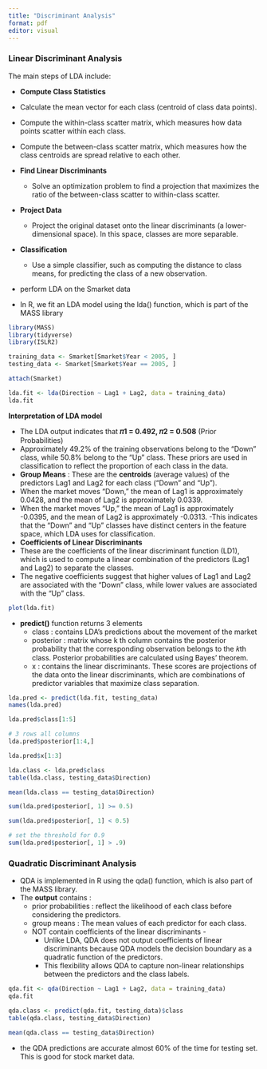```yaml
---
title: "Discriminant Analysis"
format: pdf
editor: visual
---
```


### Linear Discriminant Analysis
The main steps of LDA include:

* **Compute Class Statistics**
 - Calculate the mean vector for each class (centroid of class data points).
 - Compute the within-class scatter matrix, which measures how data points scatter within each class.
 - Compute the between-class scatter matrix, which measures how the class centroids are spread relative to each other.
 
* **Find Linear Discriminants**
  - Solve an optimization problem to find a projection that maximizes the ratio of the between-class scatter to
  within-class scatter.
  
* **Project Data**
  - Project the original dataset onto the linear discriminants (a lower-dimensional space).
  In this space, classes are more separable.
  
* **Classification**
  - Use a simple classifier, such as computing the distance to class means, for predicting the class of a new observation.


*  perform LDA on the Smarket data
* In R, we fit an LDA model using the lda() function, which is part of the MASS library

```r
library(MASS)
library(tidyverse)
library(ISLR2)
```

```r
training_data <- Smarket[Smarket$Year < 2005, ]
testing_data <- Smarket[Smarket$Year == 2005, ]
```


```r
attach(Smarket)

lda.fit <- lda(Direction ~ Lag1 + Lag2, data = training_data)
lda.fit
```

**Interpretation of LDA model**

  - The LDA output indicates that **𝜋1 = 0.492, 𝜋2 = 0.508** (Prior Probabilities)
  - Approximately 49.2% of the training observations belong to the "Down" class, while 50.8% belong to the "Up" class.
  These priors are used in classification to reflect the proportion of each class in the data.
  - **Group Means** : These are the **centroids** (average values) of the predictors Lag1 and Lag2 for each class ("Down"   and "Up").
  - When the market moves "Down," the mean of Lag1 is approximately 0.0428, and the mean of Lag2 is approximately 0.0339.
  - When the market moves "Up," the mean of Lag1 is approximately -0.0395, and the mean of Lag2 is approximately -0.0313.
  -This indicates that the "Down" and "Up" classes have distinct centers in the feature space, which LDA uses for     classification.
  - **Coefficients of Linear Discriminants**
  - These are the coefficients of the linear discriminant function (LD1), which is used to compute a linear combination of the predictors (Lag1 and Lag2) to separate the classes.
  - The negative coefficients suggest that higher values of Lag1 and Lag2 are associated with the "Down" class, while lower values are associated with the "Up" class.

```r
plot(lda.fit)
```
* **predict()** function returns 3 elements 
    - class :  contains LDA’s predictions about the movement of the market
    - posterior : matrix whose k th column contains the posterior probability that the corresponding observation belongs to the 𝑘th class. Posterior probabilities are calculated using Bayes' theorem.
    - x : contains the linear discriminants. These scores are projections of the data onto the linear discriminants, which
    are combinations of predictor variables that maximize class separation.

```r
lda.pred <- predict(lda.fit, testing_data)
names(lda.pred)
```

```r
lda.pred$class[1:5]
```
```r
# 3 rows all columns
lda.pred$posterior[1:4,]
```
```r
lda.pred$x[1:3]
```
```r
lda.class <- lda.pred$class
table(lda.class, testing_data$Direction)
```
```r
mean(lda.class == testing_data$Direction)
```
```r
sum(lda.pred$posterior[, 1] >= 0.5)
```
```r
sum(lda.pred$posterior[, 1] < 0.5)
```
```r
# set the threshold for 0.9
sum(lda.pred$posterior[, 1] > .9)
```

### Quadratic Discriminant Analysis

* QDA is implemented in R using the qda() function, which is also part of the MASS library.
* The **output** contains : 
    - prior probabilities : reflect the likelihood of each class before considering the predictors.
    - group means : The mean values of each predictor for each class.
    - NOT contain coefficients of the linear discriminants - 
      - Unlike LDA, QDA does not output coefficients of linear discriminants because QDA models the decision boundary as a
      quadratic function of the predictors.
      - This flexibility allows QDA to capture non-linear relationships between the predictors and the class labels.

```r
qda.fit <- qda(Direction ~ Lag1 + Lag2, data = training_data)
qda.fit
```
```r
qda.class <- predict(qda.fit, testing_data)$class
table(qda.class, testing_data$Direction)
```
```r
mean(qda.class == testing_data$Direction)
```

* the QDA predictions are accurate almost 60% of the time for testing set. This is good for stock market data.
